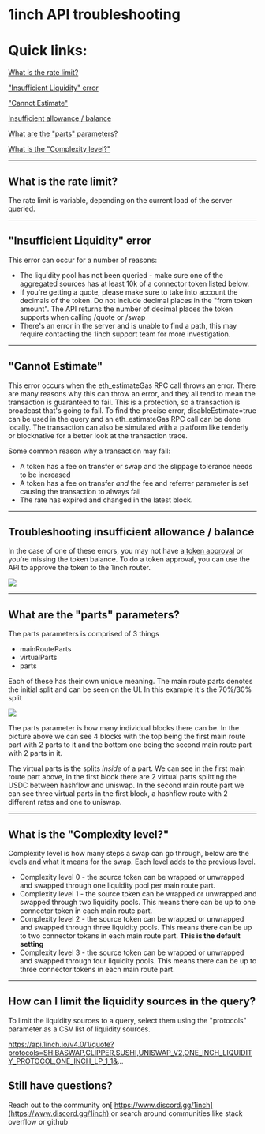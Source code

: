 <h1>1inch API troubleshooting</h1>


<h1>Quick links:</h1>


[What is the rate limit?](https://help.1inch.io/en/articles/5998758-1inch-api-troubleshooting#h_cdaa0dc28c)

["Insufficient Liquidity" error](https://help.1inch.io/en/articles/5998758-1inch-api-troubleshooting#h_26a92a140f)

["Cannot Estimate"](https://help.1inch.io/en/articles/5998758-1inch-api-troubleshooting#h_fdfd390620)

[Insufficient allowance / balance](https://help.1inch.io/en/articles/5998758-1inch-api-troubleshooting#h_57ea327d34)

[What are the "parts" parameters?](https://help.1inch.io/en/articles/5998758-1inch-api-troubleshooting#h_caa7c96bf6)

[What is the "Complexity level?"](https://help.1inch.io/en/articles/5998758-1inch-api-troubleshooting#h_f7a65b4db1)


---

<h2>What is the rate limit?</h2>

The rate limit is variable, depending on the current load of the server queried.


---

<h2>"Insufficient Liquidity" error</h2>


This error can occur for a number of reasons:



* The liquidity pool has not been queried - make sure one of the aggregated sources has at least 10k of a connector token listed below.
* If you're getting a quote, please make sure to take into account the decimals of the token. Do not include decimal places in the "from token amount". The API returns the number of decimal places the token supports when calling /quote or /swap
* There's an error in the server and is unable to find a path, this may require contacting the 1inch support team for more investigation.


---

<h2>"Cannot Estimate"</h2>


This error occurs when the eth_estimateGas RPC call throws an error. There are many reasons why this can throw an error, and they all tend to mean the transaction is guaranteed to fail. This is a protection, so a transaction is broadcast that's going to fail. To find the precise error, disableEstimate=true can be used in the query and an eth_estimateGas RPC call can be done locally. The transaction can also be simulated with a platform like tenderly or blocknative for a better look at the transaction trace.

Some common reason why a transaction may fail:



* A token has a fee on transfer or swap and the slippage tolerance needs to be increased
* A token has a fee on transfer _and_ the fee and referrer parameter is set causing the transaction to always fail
* The rate has expired and changed in the latest block.


---

<h2>Troubleshooting insufficient allowance / balance</h2>


In the case of one of these errors, you may not have a[ token approval](https://help.1inch.io/en/articles/6147312-token-approvals) or you're missing the token balance. To do a token approval, you can use the API to approve the token to the 1inch router.

![](insufficientAllowance.png)

---

<h2>What are the "parts" parameters?</h2>


The parts parameters is comprised of 3 things

* mainRouteParts
* virtualParts
* parts

Each of these has their own unique meaning. The main route parts denotes the initial split and can be seen on the UI. In this example it's the 70%/30% split

![](routing.png)

The parts parameter is how many individual blocks there can be. In the picture above we can see 4 blocks with the top being the first main route part with 2 parts to it and the bottom one being the second main route part with 2 parts in it.

The virtual parts is the splits _inside_ of a part. We can see in the first main route part above, in the first block there are 2 virtual parts splitting the USDC between hashflow and uniswap. In the second main route part we can see three virtual parts in the first block, a hashflow route with 2 different rates and one to uniswap.

---

<h2>What is the "Complexity level?"</h2>


Complexity level is how many steps a swap can go through, below are the levels and what it means for the swap. Each level adds to the previous level.



* Complexity level 0 - the source token can be wrapped or unwrapped and swapped through one liquidity pool per main route part.
* Complexity level 1 - the source token can be wrapped or unwrapped and swapped through two liquidity pools. This means there can be up to one connector token in each main route part.
* Complexity level 2 - the source token can be wrapped or unwrapped and swapped through three liquidity pools. This means there can be up to two connector tokens in each main route part. **This is the default setting**
* Complexity level 3 - the source token can be wrapped or unwrapped and swapped through four liquidity pools. This means there can be up to three connector tokens in each main route part.


---

<h2>How can I limit the liquidity sources in the query?</h2>


To limit the liquidity sources to a query, select them using the "protocols" parameter as a CSV list of liquidity sources.

https://api.1inch.io/v4.0/1/quote?protocols=SHIBASWAP,CLIPPER,SUSHI,UNISWAP_V2,ONE_INCH_LIQUIDITY_PROTOCOL,ONE_INCH_LP_1_1&...

<h2>Still have questions?</h2>


Reach out to the community on[ https://www.discord.gg/1inch](https://www.discord.gg/1inch) or search around communities like stack overflow or github